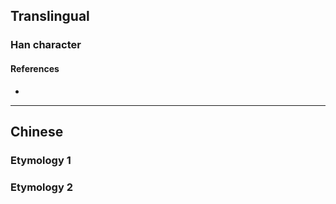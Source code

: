 {{character info}}
==Translingual==

===Han character===
{{Han char|rn=119|rad=米|as=05|sn=11|four=|canj=FDW|ids=⿱米田}}

====References====
* {{Han ref|kx=0763.031|dkj=21855|hdz=42542.030|uh=7568|ud=30056}}

----

==Chinese==

===Etymology 1===
{{zh-see|翻|v}}

===Etymology 2===
{{zh-see|番|v}}